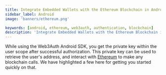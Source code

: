 ```yaml
---
title: Integrate Embedded Wallets with the Ethereum Blockchain in Android
sidebar_label: Android
image: 'banners/ethereum.png'

keywords: [android, ethereum, web3auth, authentication, blockchain]
description: 'Integrate Embedded Wallets with the Ethereum Blockchain in Android | Embedded Wallets'
---
```



<SEO
  title="Integrate Embedded Wallets with the Ethereum Blockchain in Android"
  description="Integrate Embedded Wallets with the Ethereum Blockchain in Android | Embedded Wallets"
  image="https://web3auth.io/docs/banners/ethereum.png"
  slug="/embedded-wallets/connect-blockchain/evm/ethereum/android"
/>

While using the Web3Auth Android SDK, you get the private key within the user scope after successful authorization. This private key can be used to retrieve the user's address, and interact with [Ethereum](https://ethereum.org/) to make any blockchain calls. We have highlighted a few here for getting you started quickly on that.

<EVMInteraction />
